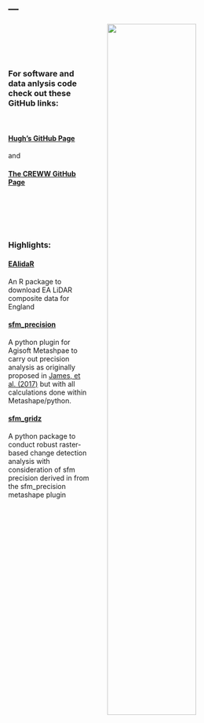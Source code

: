 ---
---

<link rel="stylesheet" href="styles.css" type="text/css">

<img src="images/AshopRayshade.png" style="width:60%; margin-left: 30px" align="right">

\
\
\
\


### For software and data anlysis code check out these GitHub links:

\

#### [Hugh's GitHub Page](https://github.com/h-a-graham)

and

#### [The CREWW GitHub Page](https://github.com/exeter-creww)

\
\
\
\

### Highlights:


#### [EAlidaR](https://github.com/h-a-graham/EAlidaR) 
An R package to download EA LiDAR composite data for England

#### [sfm_precision](https://github.com/exeter-creww/SFM_Precision/tree/master/sfm_precision)
A python plugin for Agisoft Metashpae to carry out precision analysis as originally proposed in [James, et al. (2017)](https://onlinelibrary.wiley.com/doi/full/10.1002/esp.4125) but with all calculations done within Metashape/python.

#### [sfm_gridz](https://github.com/exeter-creww/SFM_Precision/tree/master/sfm_gridz)
A python package to conduct robust raster-based change detection analysis with consideration of sfm precision derived in from the sfm_precision metashape plugin
